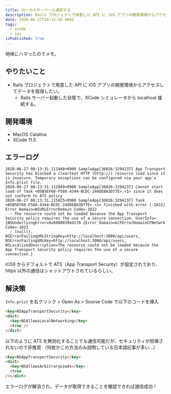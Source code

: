 ```yaml
---
title: ローカルサーバーと通信する
description: Rails プロジェクトで用意した API に iOS アプリの開発環境からアクセスしてデータを取得したい。
date: 2020-06-27T10:13:56.068Z
tags:
  - xcode
  - ios
isPublished: true
---
```


地味にハマったのでメモ。

## やりたいこと

- Rails プロジェクトで用意した API に iOS アプリの開発環境からアクセスしてデータを取得したい。
  - Rails サーバー起動した状態で、XCode シミュレータから localhost 接続する。

## 開発環境

- MacOS Catalina
- XCode 11.5

## エラーログ

```shell
2020-06-27 00:13:31.111948+0900 SampleApp[36026:3294237] App Transport Security has blocked a cleartext HTTP (http://) resource load since it is insecure. Temporary exceptions can be configured via your app's Info.plist file.
2020-06-27 00:13:31.112049+0900 SampleApp[36026:3294237] Cannot start load of Task <B5B5EF60-F560-4344-BCDC-244DEBA3D77E>.<1> since it does not conform to ATS policy
2020-06-27 00:13:31.115825+0900 SampleApp[36026:3294237] Task <B5B5EF60-F560-4344-BCDC-244DEBA3D77E>.<1> finished with error [-1022] Error Domain=NSURLErrorDomain Code=-1022
  - The resource could not be loaded because the App Transport Security policy requires the use of a secure connection. UserInfo={NSUnderlyingError=0x6000039ed170 {Error Domain=kCFErrorDomainCFNetwrk Code=-1022
  - (null)}, NSErrorFailingURLStringKey=http://localhost:3000/api/users, NSErrorFailingURLKey=http://localhost:3000/api/users, NSLocalizedDescription=The resource could not be loaded because the App Transport Security policy requires the use of a secure connection.}
```

iOS9 からデフォルトで ATS（App Transport Security）が設定されており、https 以外の通信はシャットアウトされているらしい。

## 解決策

`Info.prist` を右クリック > Open As > Sourse Code で以下のコードを挿入

```html
<key>NSAppTransportSecurity</key>
<dict>
  <key>NSAllowsLocalNetworking</key>
  <true />
</dict>
```

以下のように ATS を無効化することでも通信可能だが、セキュリティが担保されないので非推奨
（何故かこの方法のみ説明している日本語記事が多い…）

```html
<key>NSAppTransportSecurity</key>
<dict>
  <key>NSAllowsArbitraryLoads</key>
  <true
/></dict>
```

エラーログが解消され、データが取得できることを確認できれば通信成功！
